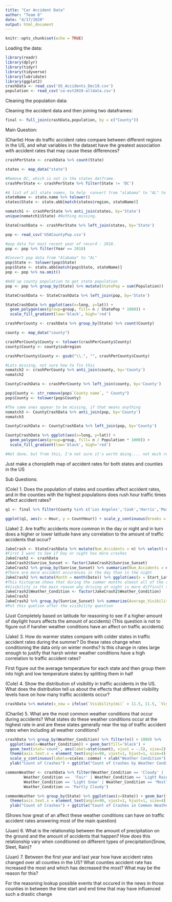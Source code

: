 ```yaml
---
title: "Car Accident Data"
author: "Team 8"
date: "4/17/2020"
output: html_document
---
```


```r
knitr::opts_chunk$set(echo = TRUE)
```

Loading the data:
```r
library(readr) 
library(dplyr)
library(tidyr)
library(tidyverse)
library(lubridate)
library(ggplot2)
crashData <- read_csv('US_Accidents_Dec19.csv')
population <- read_csv('co-est2019-alldata.csv')
```
Cleaning the population data:

Cleaning the accident data and then joining two dataframes:
```r
final <- full_join(crashData,population, by = c("County"))
```

Main Question: 

(Charlie) How do traffic accident rates compare between different regions in the US, and what variables in the dataset have the greatest association with accident rates that may cause these differences?

```r
crashPerState <- crashData %>% count(State)

states <- map_data("state")

#Remove DC, which is not in the states datframe.
crashPerState <- crashPerState %>% filter(State != 'DC')

#A list of all state names, to help  convert from "alabama" to "AL" to match crashData format.
stateName <- state.name %>% tolower()
states$State <- state.abb[match(states$region, stateName)]

nomatch1 <- crashPerState %>% anti_join(states, by='State')
unique(nomatch1$State) #Nothing missing.

StateCrashData <- crashPerState %>% left_join(states, by='State')

pop <- read_csv('USACountyPop.csv')

#pop data for most recent year of record - 2018.
pop <- pop %>% filter(Year == 2018)

#Convert pop data from "Alabama" to "AL"
pop$State <- tolower(pop$State)
pop$State <- state.abb[match(pop$State, stateName)]
pop <- pop %>% na.omit()

#Add up county population to get state population
pop <- pop %>% group_by(State) %>% mutate(StatePop = sum(Population))

StateCrashData <- StateCrashData %>% left_join(pop, by='State')

StateCrashData %>% ggplot(aes(x=long, y=lat)) + 
  geom_polygon(aes(group=group, fill= n / StatePop * 1000)) + 
  scale_fill_gradient(low='black', high='red')

```

```r
crashPerCounty <- crashData %>% group_by(State) %>% count(County)

county <- map_data("county")

crashPerCounty$County <- tolower(crashPerCounty$County)
county$County <- county$subregion

crashPerCounty$County <- gsub("\\.", "", crashPerCounty$County)

#Lots missing, not sure how to fix this
nomatch2 <- crashPerCounty %>% anti_join(county, by='County')
nomatch2

CountyCrashData <- crashPerCounty %>% left_join(county, by='County')

pop$County <- str_remove(pop$`County name`, " County")
pop$County <- tolower(pop$County)

#The same ones appear to be missing, if that means anything
nomatch3 <- CountyCrashData %>% anti_join(pop, by='County')
nomatch3

CountyCrashData <- CountyCrashData %>% left_join(pop, by='County')

CountyCrashData %>% ggplot(aes(x=long, y=lat)) + 
  geom_polygon(aes(group=group, fill= n / Population * 1000)) + 
  scale_fill_gradient(low='black', high='red')

#Not done, but from this, I'm not sure it's worth doing.... not much red at all
```

Just make a choropleth map of accident rates for both states and counties in the US

Sub Questions:

(Cole) 1. Does the population of states and counties affect accident rates, and in the counties with the highest populations does rush hour traffic times affect accident rates?
 
```r
q1 <- final %>% filter(County %in% c('Los Angeles','Cook','Harris','Maricopa','San Diego')) %>% group_by(Hour,County) %>% mutate(CountHour = n())

ggplot(q1, aes(x = Hour, y = CountHour)) + scale_y_continuous(breaks = seq(0, 6000, 1000),labels = function(x) format(x, scientific = FALSE)) + scale_x_continuous(breaks = seq(0, 23, 1)) + labs(title="Highest Populated County Accident Rates", x="Hour of Day", y="Number of Accidents",color="County") + geom_line(aes(color = factor(County)))
```

(Jake) 2. Are traffic accidents more common in the day or night and in turn does a higher or lower latitude have any correlation to the amount of traffic accidents that occur?

```r
JakeCrash <- StateCrashData %>% mutate(Num_Accidents = n) %>% select(-n, -subregion)
#First I want to See if Day or night has more crashes
JakeCrash2 <- crashData
JakeCrash2$Sunrise_Sunset <- factor(JakeCrash2$Sunrise_Sunset)
JakeCrash2 %>% group_by(Sunrise_Sunset) %>% summarize(Num_Accidents = n()) %>% ggplot(aes(x = Sunrise_Sunset, y =Num_Accidents)) + geom_bar(stat= 'identity', fill = "blue4") + geom_text(aes(label = Num_Accidents), colour = "Black", vjust = 0) + ggtitle("Number of Accidents Day vs. Night") + xlab("Time of Day") + ylab("Number of Accidents")
#There are more accident occurences in the day than in the night
JakeCrash2 %>% mutate(Month = month(Date)) %>% ggplot(aes(x = Start_Lat, fill = Sunrise_Sunset)) + geom_histogram(position = "fill",bindwith = 1.5) + facet_wrap(~Month) + ggtitle("Distribution of Number of Accidents by Latittude Faceted by Month") + xlab("Latittude") + ylab("Number of Accidents") + labs(fill = "Time of Day")
#This histogram shows that during the summer months almost all of the accidents happen during the day yet during the winter months they almost are half of the proportion of all accidents that happen. This is because daylight hours decrease during the winter. One trend in this histogram is also the fact that especially during the winter months generally as you increase in lattitude so does the proportion of night accidents the reasoning for this is as your lattitude increases daylight hours during the winter decrease more and more as you go up so its makes sense that they would be represented more heavily during the winter months. More people are forced to drive in the nighttime because not as much daylight and even though our data says more accidents occur in the daylight there are probably underlying variables that are affecting this such as sleep habits and people not wanting to drive at night. Yet eexpecially in northern regions people are forced to drive at night as the number of daylight hours decreses.
#Visibility is the main reason why driving at night is more difficult than in the day in actuality.
JakeCrash2$Weather_Condition <- factor(JakeCrash2$Weather_Condition)
JakeCrash2
JakeCrash2 %>% group_by(Sunrise_Sunset) %>% summarize(Average_Visibility = mean(`Visibility(mi)`))
#Put this quetion after the visibility question
```

(Just Completely based on latitude for reasoning to see if a higher amount of daylight hours affects the amount of accidents)
(This question is not to figure out if harsher weather conditions have an affect on traffic accidents)


(Jake) 3. How do warmer states compare with colder states in traffic accident rates during the summer? Do these rates change when conditioning the data only on winter months? Is this change in rates large enough to justify that harsh winter weather conditions have a high correlation to traffic accident rates?

First figure out the average temperature for each state and then group them into high and low temperature states by splitting them in half

(Cole) 4. Show the distribution of visibility in traffic accidents in the US. What does the distribution tell us about the effects that different visibility levels have on how many traffic accidents occur?

```r
crashData %>% mutate(x_new = ifelse(`Visibility(mi)` > 11.5, 11.5, `Visibility(mi)`)) %>% ggplot(aes(x_new)) + geom_histogram(binwidth = 1, col = "black", fill = "cornflowerblue") + scale_y_continuous(breaks = seq(0, 600000, 100000),labels = function(x) format(x, scientific = FALSE)) + scale_x_continuous(breaks = seq(0, 11, 1)) + labs(title="Distribution of Visibility in Traffic Accidents in the US",x="Visibility in Miles",y="Number of Accidents")
```

(Charlie) 5. What are the most common weather conditions that occur during accidents? What states do these weather conditions occur at the highest rate in and are these states generally near the top of traffic accident rates when including all weather conditions?

```r
crashData %>% group_by(Weather_Condition) %>% filter(n() > 1000) %>%
  ggplot(aes(x=Weather_Condition)) + geom_bar(fill='black') + 
  geom_text(stat='count', aes(label=stat(count), vjust = -.5), size=2) + 
  theme(axis.text.x = element_text(angle=90, vjust=1, hjust=1, size=4)) + 
  scale_y_continuous(labels=scales::comma) + xlab("Weather Condition") + 
  ylab("Count of Crashes") + ggtitle("Count of Crashes by Weather Condition")
```

```r
commonWeather <- crashData %>% filter(Weather_Condition == 'Cloudy' |
        Weather_Condition ==  'Fair' | Weather_Condition == 'Light Rain' | 
        Weather_Condition == 'Light Snow' | Weather_Condition == 'Mostly Cloudy' |
        Weather_Condition == 'Partly Cloudy')

commonWeather %>% group_by(State) %>% ggplot(aes(x=State)) + geom_bar(fill='black') + 
  theme(axis.text.x = element_text(angle=90, vjust=1, hjust=1, size=4)) + 
  ylab("Count of Crashes") + ggtitle("Count of Crashes in Common Weather Conditions by State")
```

(Shows how great of an affect these weather conditions can have on traffic accident rates answering most of the main question)

(Juan) 6. What is the relationship between the amount of precipitation on the ground and the amount of accidents that happen? How does this relationship vary when conditioned on different types of precipitation(Snow, Sleet, Rain)?


(Juan) 7. Between the first year and last year how have accident rates changed over all counties in the US? What counties accident rate has increased the most and which has decreased the most? What may be the reason for this?

For the reasoning lookup possible events that occured in the news in those counties in between the time start and end time that may have influenced such a drastic change











